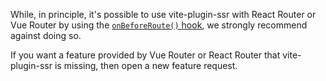 While, in principle, it's possible to use vite-plugin-ssr with React Router or Vue Router by using the [`onBeforeRoute()` hook](/onBeforeRoute), we strongly recommend against doing so.

If you want a feature provided by Vue Router or React Router that vite-plugin-ssr is missing, then open a new feature request.
